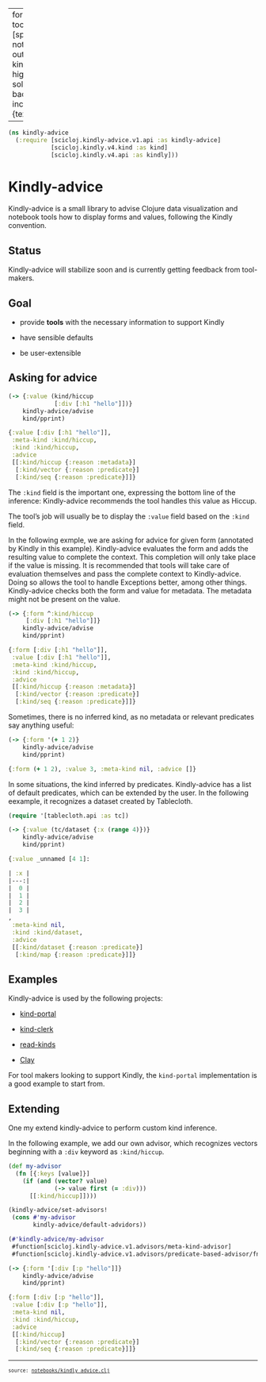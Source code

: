 
---
format:
  html:
    toc: true
    toc-depth: 4
    theme: [spacelab, notebooks/custom.scss]
    output-file: kindly_advice.html
highlight-style: solarized
code-block-background: true
include-in-header: {text: '<link rel = "icon" href = "data:," />'}

---
<style></style><style>.printedClojure .sourceCode {
  background-color: transparent;
  border-style: none;
}
</style>
<script src="kindly_advice_files/md-default0.js" type="text/javascript"></script><script src="kindly_advice_files/md-default1.js" type="text/javascript"></script>

::: {.sourceClojure}
```clojure
(ns kindly-advice
  (:require [scicloj.kindly-advice.v1.api :as kindly-advice]
            [scicloj.kindly.v4.kind :as kind]
            [scicloj.kindly.v4.api :as kindly]))
```
:::



# Kindly-advice

Kindly-advice is a small library to advise Clojure data visualization and notebook tools how to display forms and values, following the Kindly convention.

## Status
Kindly-advice will stabilize soon and is currently getting feedback from tool-makers.

## Goal

- provide **tools** with the necessary information to support Kindly

- have sensible defaults

- be user-extensible

## Asking for advice



::: {.sourceClojure}
```clojure
(-> {:value (kind/hiccup
             [:div [:h1 "hello"]])}
    kindly-advice/advise
    kind/pprint)
```
:::



::: {.printedClojure}
```clojure
{:value [:div [:h1 "hello"]],
 :meta-kind :kind/hiccup,
 :kind :kind/hiccup,
 :advice
 [[:kind/hiccup {:reason :metadata}]
  [:kind/vector {:reason :predicate}]
  [:kind/seq {:reason :predicate}]]}

```
:::



The `:kind` field is the important one, expressing the bottom line of the inference: Kindly-advice recommends the tool handles this value as Hiccup.

The tool's job will usually be to display the `:value` field based on the `:kind` field.

In the following exmple, we are asking for advice for given form (annotated by Kindly in this example).
Kindly-advice evaluates the form and adds the resulting value to complete the context. This completion will only take place if the value is missing. It is recommended that tools will take care of evaluation themselves and pass the complete context to Kindly-advice. Doing so allows the tool to handle Exceptions better, among other things.
Kindly-advice checks both the form and value for metadata. The metadata might not be present on the value.



::: {.sourceClojure}
```clojure
(-> {:form ^:kind/hiccup
     [:div [:h1 "hello"]]}
    kindly-advice/advise
    kind/pprint)
```
:::



::: {.printedClojure}
```clojure
{:form [:div [:h1 "hello"]],
 :value [:div [:h1 "hello"]],
 :meta-kind :kind/hiccup,
 :kind :kind/hiccup,
 :advice
 [[:kind/hiccup {:reason :metadata}]
  [:kind/vector {:reason :predicate}]
  [:kind/seq {:reason :predicate}]]}

```
:::


Sometimes, there is no inferred kind, as no metadata or relevant predicates say anything useful:


::: {.sourceClojure}
```clojure
(-> {:form '(+ 1 2)}
    kindly-advice/advise
    kind/pprint)
```
:::



::: {.printedClojure}
```clojure
{:form (+ 1 2), :value 3, :meta-kind nil, :advice []}

```
:::


In some situations, the kind inferred by predicates. Kindly-advice has a list of default predicates, which can be extended by the user. In the following eexample, it recognizes a dataset created by Tablecloth.


::: {.sourceClojure}
```clojure
(require '[tablecloth.api :as tc])
```
:::



::: {.sourceClojure}
```clojure
(-> {:value (tc/dataset {:x (range 4)})}
    kindly-advice/advise
    kind/pprint)
```
:::



::: {.printedClojure}
```clojure
{:value _unnamed [4 1]:

| :x |
|---:|
|  0 |
|  1 |
|  2 |
|  3 |
,
 :meta-kind nil,
 :kind :kind/dataset,
 :advice
 [[:kind/dataset {:reason :predicate}]
  [:kind/map {:reason :predicate}]]}

```
:::



## Examples

Kindly-advice is used by the following projects:

- [kind-portal](https://github.com/scicloj/kind-portal)

- [kind-clerk](https://github.com/scicloj/kind-clerk)

- [read-kinds](https://github.com/scicloj/read-kinds)

- [Clay](https://scicloj.github.io/clay/)


For tool makers looking to support Kindly, the `kind-portal` implementation is a good example to start from.



## Extending

One my extend kindly-advice to perform custom kind inference.

In the following example, we add our own advisor, which recognizes vectors beginning with a `:div` keyword as `:kind/hiccup`.



::: {.sourceClojure}
```clojure
(def my-advisor
  (fn [{:keys [value]}]
    (if (and (vector? value)
             (-> value first (= :div)))
      [[:kind/hiccup]])))
```
:::



::: {.sourceClojure}
```clojure
(kindly-advice/set-advisors!
 (cons #'my-advisor
       kindly-advice/default-advidors))
```
:::



::: {.printedClojure}
```clojure
(#'kindly-advice/my-advisor
 #function[scicloj.kindly-advice.v1.advisors/meta-kind-advisor]
 #function[scicloj.kindly-advice.v1.advisors/predicate-based-advisor/fn--10653])

```
:::



::: {.sourceClojure}
```clojure
(-> {:form '[:div [:p "hello"]]}
    kindly-advice/advise
    kind/pprint)
```
:::



::: {.printedClojure}
```clojure
{:form [:div [:p "hello"]],
 :value [:div [:p "hello"]],
 :meta-kind nil,
 :kind :kind/hiccup,
 :advice
 [[:kind/hiccup]
  [:kind/vector {:reason :predicate}]
  [:kind/seq {:reason :predicate}]]}

```
:::


<div style="background-color:grey;height:2px;width:100%;"></div>

<div><pre><small><small>source: <a href="https://github.com/scicloj/kindly-noted/blob/main/notebooks/kindly_advice.clj">notebooks/kindly_advice.clj</a></small></small></pre></div>